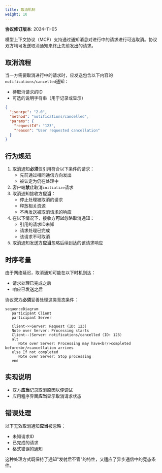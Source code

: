 ```yaml
---
title: 取消机制
weight: 10
---
```


<Info>**协议修订版本**: 2024-11-05</Info>

模型上下文协议（MCP）支持通过通知消息对进行中的请求进行可选取消。协议双方均可发送取消通知来终止先前发出的请求。

## 取消流程

当一方需要取消进行中的请求时，应发送包含以下内容的`notifications/cancelled`通知：

- 待取消请求的ID
- 可选的说明字符串（用于记录或显示）

```json
{
  "jsonrpc": "2.0",
  "method": "notifications/cancelled",
  "params": {
    "requestId": "123",
    "reason": "User requested cancellation"
  }
}
```

## 行为规范

1. 取消通知**必须**仅引用符合以下条件的请求：
   - 先前通过相同通信方向发出
   - 被认定为仍在处理中
2. 客户端**禁止**取消`initialize`请求
3. 取消通知接收方**应当**：
   - 停止处理被取消的请求
   - 释放相关资源
   - 不再发送被取消请求的响应
4. 在以下情况下，接收方**可以**忽略取消通知：
   - 引用的请求ID未知
   - 请求处理已完成
   - 该请求不可取消
5. 取消通知发送方**应当**忽略后续到达的该请求响应

## 时序考量

由于网络延迟，取消通知可能在以下时机到达：
- 请求处理已完成之后
- 响应已发送之后

协议双方**必须**妥善处理这类竞态条件：

```mermaid
sequenceDiagram
   participant Client
   participant Server

   Client->>Server: Request (ID: 123)
   Note over Server: Processing starts
   Client--)Server: notifications/cancelled (ID: 123)
   alt
      Note over Server: Processing may have<br/>completed before<br/>cancellation arrives
   else If not completed
      Note over Server: Stop processing
   end
```

## 实现说明

- 双方**应当**记录取消原因以便调试
- 应用程序界面**应当**显示取消请求状态

## 错误处理

以下无效取消通知**应当**被忽略：
- 未知请求ID
- 已完成的请求
- 格式错误的通知

这种处理方式既保持了通知"发射后不管"的特性，又适应了异步通信中的竞态条件。